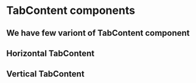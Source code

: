 
<Meta title="Components/Interface/TabContent/Variations" />

<style>{`

`}</style>

# TabContent components

## We have few variont of TabContent component

## Horizontal TabContent

<Story id="components-interface-tabcontent--default" />

## Vertical TabContent

<Story id="components-interface-tabcontent--vertical-tabs" />
